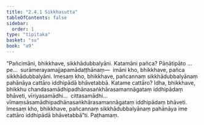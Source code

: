 ```yaml
---
title: "2.4.1 Sikkhasutta"
tableOfContents: false
sidebar:
  order: 1
type: "tipitaka"
basket: "su"
book: "a9"
---
```



<DynamicBreadcrumb />

<Division number="83" book="a9" bookNo="17" page="255">

<Paragraph number="479" book="a9">
“Pañcimāni, bhikkhave, sikkhādubbalyāni. Katamāni pañca? Pāṇātipāto …pe…  surāmerayamajjapamādaṭṭhānaṃ—  imāni kho, bhikkhave, pañca sikkhādubbalyāni.
</Paragraph>

<Paragraph number="480" book="a9">
Imesaṃ kho, bhikkhave, pañcannaṃ sikkhādubbalyānaṃ pahānāya cattāro iddhipādā bhāvetabbā. Katame cattāro? Idha, bhikkhave, bhikkhu chandasamādhipadhānasaṅkhārasamannāgataṃ iddhipādaṃ bhāveti, vīriyasamādhi…  cittasamādhi…  vīmaṃsāsamādhipadhānasaṅkhārasamannāgataṃ iddhipādaṃ bhāveti. Imesaṃ kho, bhikkhave, pañcannaṃ sikkhādubbalyānaṃ pahānāya ime cattāro iddhipādā bhāvetabbā”ti.

</Paragraph>
</Division>

<Paragraph number="481" type="center" book="a9">
Paṭhamaṃ.
</Paragraph>